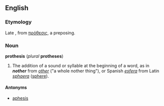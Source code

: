 ==English==
===Etymology===
Late {{L.}}, from {{Gr.}} [[πρόθεσις]], a preposing.

===Noun===
'''prothesis''' (''plural'' '''protheses''')

#The addition of a sound or syllable at the beginning of a word, as in '''''nother''''' from ''[[other]]'' ("a whole nother thing"), or Spanish ''[[esfera]]'' from Latin ''[[sphaera]]'' ([[sphere]]).

====Antonyms====
*[[aphesis]]